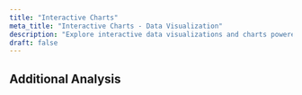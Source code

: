 ```yaml
---
title: "Interactive Charts"
meta_title: "Interactive Charts - Data Visualization"
description: "Explore interactive data visualizations and charts powered by Plotly.js"
draft: false
---
```


<div class="grid grid-cols-1 gap-6 lg:grid-cols-2">

<ChartDisplay
  client:load
  title="Bitcoin Portfolio Value Comparison"
  category="Bitcoin Performance"
  description="Multi-strategy Bitcoin trading vs buy-and-hold approach from 2014-2025. Active strategy: $1,000 → $113,312 (11,231% return)."
  chartType="portfolio-value-comparison"
/>

<ChartDisplay
  client:load
  title="Bitcoin Returns Comparison"
  category="Bitcoin Performance"
  description="Cumulative returns comparison: multi-strategy Bitcoin trading vs passive buy-and-hold over 3,960 days of market data."
  chartType="returns-comparison"
/>

<ChartDisplay
  client:load
  title="Bitcoin Portfolio Drawdown Analysis"
  category="Bitcoin Risk Analysis"
  description="Bitcoin portfolio risk analysis showing drawdown periods. Maximum drawdown: 53.23% with 839-day recovery duration."
  chartType="portfolio-drawdowns"
/>

<ChartDisplay
  client:load
  title="Bitcoin Normalized Performance"
  category="Bitcoin Relative Performance"
  description="Normalized Bitcoin portfolio comparison starting at 1.0. Shows relative outperformance of multi-strategy vs buy-and-hold approaches."
  chartType="normalized-performance"
/>

</div>

## Additional Analysis

<div class="grid grid-cols-1 gap-6">

<ChartDisplay
  client:load
  title="Apple Stock Reference"
  category="Reference Data"
  description="Interactive chart showing Apple stock high and low prices from July to December 2016. Data sourced from Plotly's public dataset."
  chartType="apple-stock"
/>

</div>

